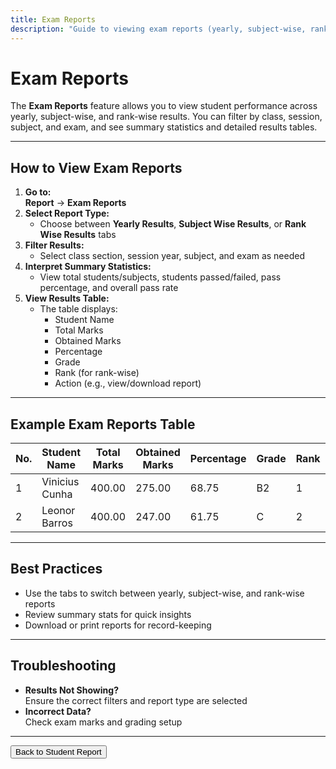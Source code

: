 ```yaml
---
title: Exam Reports
description: "Guide to viewing exam reports (yearly, subject-wise, rank-wise) in School CRM."
---
```


# Exam Reports

The **Exam Reports** feature allows you to view student performance across yearly, subject-wise, and rank-wise results. You can filter by class, session, subject, and exam, and see summary statistics and detailed results tables.

---

## How to View Exam Reports

1. **Go to:**  
   **Report** → **Exam Reports**
2. **Select Report Type:**
   - Choose between **Yearly Results**, **Subject Wise Results**, or **Rank Wise Results** tabs
3. **Filter Results:**
   - Select class section, session year, subject, and exam as needed
4. **Interpret Summary Statistics:**
   - View total students/subjects, students passed/failed, pass percentage, and overall pass rate
5. **View Results Table:**
   - The table displays:
     - Student Name
     - Total Marks
     - Obtained Marks
     - Percentage
     - Grade
     - Rank (for rank-wise)
     - Action (e.g., view/download report)

---

## Example Exam Reports Table

| No. | Student Name     | Total Marks | Obtained Marks | Percentage | Grade | Rank | Action |
|-----|------------------|-------------|---------------|------------|-------|------|--------|
| 1   | Vinicius Cunha   | 400.00      | 275.00        | 68.75      | B2    | 1    | 📄     |
| 2   | Leonor Barros    | 400.00      | 247.00        | 61.75      | C     | 2    | 📄     |

---

## Best Practices
- Use the tabs to switch between yearly, subject-wise, and rank-wise reports
- Review summary stats for quick insights
- Download or print reports for record-keeping

---

## Troubleshooting
- **Results Not Showing?**  
  Ensure the correct filters and report type are selected
- **Incorrect Data?**  
  Check exam marks and grading setup

---

<Button href="/reports/student-report" variant="primary">
  Back to Student Report
</Button> 